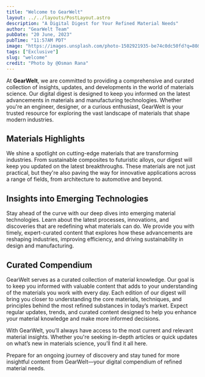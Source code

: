 ```yaml
---
title: "Welcome to GearWelt"
layout: ../../layouts/PostLayout.astro
description: "A Digital Digest for Your Refined Material Needs"
author: "GearWelt Team"
pubDate: "20 June, 2023"
pubTime: "11:57AM PDT"
image: "https://images.unsplash.com/photo-1502921935-be74c0dc50fd?q=80&w=3540&auto=format&fit=crop&ixlib=rb-4.0.3&ixid=M3wxMjA3fDB8MHxwaG90by1wYWdlfHx8fGVufDB8fHx8fA%3D%3D"
tags: ["Exclusive"]
slug: "welcome"
credit: "Photo by @Osman Rana"
---
```


At **GearWelt**, we are committed to providing a comprehensive and curated collection of insights, updates, and developments in the world of materials science. Our digital digest is designed to keep you informed on the latest advancements in materials and manufacturing technologies. Whether you're an engineer, designer, or a curious enthusiast, GearWelt is your trusted resource for exploring the vast landscape of materials that shape modern industries.

## Materials Highlights

We shine a spotlight on cutting-edge materials that are transforming industries. From sustainable composites to futuristic alloys, our digest will keep you updated on the latest breakthroughs. These materials are not just practical, but they're also paving the way for innovative applications across a range of fields, from architecture to automotive and beyond.

## Insights into Emerging Technologies

Stay ahead of the curve with our deep dives into emerging material technologies. Learn about the latest processes, innovations, and discoveries that are redefining what materials can do. We provide you with timely, expert-curated content that explores how these advancements are reshaping industries, improving efficiency, and driving sustainability in design and manufacturing.

## Curated Compendium

GearWelt serves as a curated collection of material knowledge. Our goal is to keep you informed with valuable content that adds to your understanding of the materials you work with every day. Each edition of our digest will bring you closer to understanding the core materials, techniques, and principles behind the most refined substances in today’s market. Expect regular updates, trends, and curated content designed to help you enhance your material knowledge and make more informed decisions.

With GearWelt, you’ll always have access to the most current and relevant material insights. Whether you're seeking in-depth articles or quick updates on what’s new in materials science, you’ll find it all here.

Prepare for an ongoing journey of discovery and stay tuned for more insightful content from GearWelt—your digital compendium of refined material needs.
